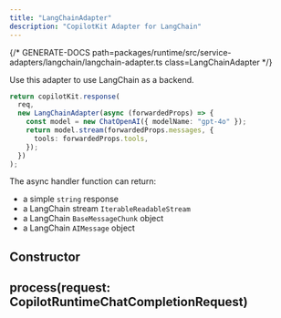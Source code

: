 ```yaml
---
title: "LangChainAdapter"
description: "CopilotKit Adapter for LangChain"
---
```


{/* GENERATE-DOCS path=packages/runtime/src/service-adapters/langchain/langchain-adapter.ts class=LangChainAdapter */}
 
Use this adapter to use LangChain as a backend.
 
```typescript
return copilotKit.response(
  req,
  new LangChainAdapter(async (forwardedProps) => {
    const model = new ChatOpenAI({ modelName: "gpt-4o" });
    return model.stream(forwardedProps.messages, {
      tools: forwardedProps.tools,
    });
  })
);
```
The async handler function can return:
 
- a simple `string` response
- a LangChain stream `IterableReadableStream`
- a LangChain `BaseMessageChunk` object
- a LangChain `AIMessage` object

## Constructor

<ResponseField name="chainFn" type="(parameters: ChainFnParameters) => Promise<LangChainReturnType>" required>

</ResponseField>

## process(request: CopilotRuntimeChatCompletionRequest)



<ResponseField name="request" type="CopilotRuntimeChatCompletionRequest" required>

</ResponseField>

